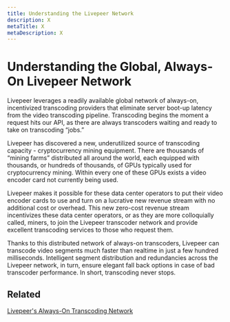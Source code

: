 ```yaml
---
title: Understanding the Livepeer Network
description: X
metaTitle: X
metaDescription: X
---
```


# Understanding the Global, Always-On Livepeer Network

Livepeer leverages a readily available global network of always-on, incentivized
transcoding providers that eliminate server boot-up latency from the video
transcoding pipeline. Transcoding begins the moment a request hits our API, as
there are always transcoders waiting and ready to take on transcoding “jobs.”

Livepeer has discovered a new, underutilized source of transcoding capacity -
cryptocurrency mining equipment. There are thousands of “mining farms”
distributed all around the world, each equipped with thousands, or hundreds of
thousands, of GPUs typically used for cryptocurrency mining. Within every one of
these GPUs exists a video encoder card not currently being used.

Livepeer makes it possible for these data center operators to put their video
encoder cards to use and turn on a lucrative new revenue stream with no
additional cost or overhead. This new zero-cost revenue stream incentivizes
these data center operators, or as they are more colloquially called, miners, to
join the Livepeer transcoder network and provide excellent transcoding services
to those who request them.

Thanks to this distributed network of always-on transcoders, Livepeer can
transcode video segments much faster than realtime in just a few hundred
milliseconds. Intelligent segment distribution and redundancies across the
Livepeer network, in turn, ensure elegant fall back options in case of bad
transcoder performance. In short, transcoding never stops.

## Related

[Livepeer's Always-On Transcoding Network](https://livepeer.com/blog/livepeer-always-on-transcoding-network)
